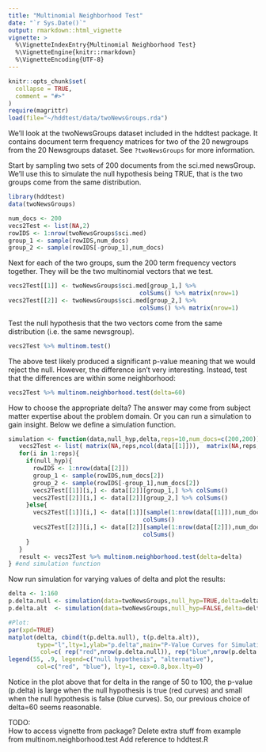 ```yaml
---
title: "Multinomial Neighborhood Test"
date: "`r Sys.Date()`"
output: rmarkdown::html_vignette
vignette: >
  %\VignetteIndexEntry{Multinomial Neighborhood Test}
  %\VignetteEngine{knitr::rmarkdown}
  %\VignetteEncoding{UTF-8}
---
```


```r
knitr::opts_chunk$set(
  collapse = TRUE,
  comment = "#>"
)
require(magrittr)
load(file="~/hddtest/data/twoNewsGroups.rda")
```


We'll look at the twoNewsGroups dataset included in the hddtest package. It contains document term frequency matrices for two of the 20 newgroups from the 20 Newsgroups dataset. See `?twoNewsGroups` for more information.

Start by sampling two sets of 200 documents from the sci.med newsGroup. We'll use this to simulate the null hypothesis being TRUE, that is the two groups come from the same distribution. 

```r
library(hddtest)
data(twoNewsGroups)

num_docs <- 200
vecs2Test <- list(NA,2)
rowIDS <- 1:nrow(twoNewsGroups$sci.med)
group_1 <- sample(rowIDS,num_docs)
group_2 <- sample(rowIDS[-group_1],num_docs)
```

Next for each of the two groups, sum the 200 term frequency vectors together. They will be the two multinomial vectors that we test.

```r
vecs2Test[[1]] <- twoNewsGroups$sci.med[group_1,] %>%
                                     colSums() %>% matrix(nrow=1)
vecs2Test[[2]] <- twoNewsGroups$sci.med[group_2,] %>%
                                     colSums() %>% matrix(nrow=1)

```


Test the null hypothesis that the two vectors come from the same distribution (i.e. the same newsgroup).

```r
vecs2Test %>% multinom.test()
```

The above test likely produced a significant p-value meaning that we would reject the null. However, the difference isn't very interesting. Instead, test that the differences are within some neighborhood:

```r
vecs2Test %>% multinom.neighborhood.test(delta=60)
```

How to choose the appropriate delta? The answer may come from subject matter expertise about the problem domain. Or you can run a simulation to gain insight. Below we define a simulation function. 

```r
simulation <- function(data,null_hyp,delta,reps=10,num_docs=c(200,200)){
   vecs2Test <- list( matrix(NA,reps,ncol(data[[1]])),  matrix(NA,reps,ncol(data[[1]])) )
   for(i in 1:reps){
     if(null_hyp){
       rowIDS <- 1:nrow(data[[2]])
       group_1 <- sample(rowIDS,num_docs[2])
       group_2 <- sample(rowIDS[-group_1],num_docs[2])
       vecs2Test[[1]][i,] <- data[[2]][group_1,] %>% colSums()
       vecs2Test[[2]][i,] <- data[[2]][group_2,] %>% colSums()
     }else{
       vecs2Test[[1]][i,] <- data[[1]][sample(1:nrow(data[[1]]),num_docs[1]),] %>%
                                      colSums()
       vecs2Test[[2]][i,] <- data[[2]][sample(1:nrow(data[[2]]),num_docs[2]),] %>%
                                      colSums()
     }
   }
   result <- vecs2Test %>% multinom.neighborhood.test(delta=delta)
} #end simulation function
```

Now run simulation for varying values of delta and plot the results:

```r
delta <- 1:160
p.delta.null <- simulation(data=twoNewsGroups,null_hyp=TRUE,delta=delta)$pvalue_delta
p.delta.alt  <- simulation(data=twoNewsGroups,null_hyp=FALSE,delta=delta)$pvalue_delta

#Plot:
par(xpd=TRUE)
matplot(delta, cbind(t(p.delta.null), t(p.delta.alt)),
        type="l",lty=1,ylab="p.delta",main="P-Value Curves for Simulation",
         col=c( rep("red",nrow(p.delta.null)), rep("blue",nrow(p.delta.alt))))
legend(55, .9, legend=c("null hypothesis", "alternative"),
        col=c("red", "blue"), lty=1, cex=0.8,box.lty=0)
```

Notice in the plot above that for delta in the range of 50 to 100, the p-value (p.delta) is large when the null hypothesis is true (red curves) and small when the null hypothesis is false (blue curves). So, our previous choice of delta=60 seems reasonable.

TODO:  
How to access vignette from package?
Delete extra stuff from example from multinom.neighborhood.test
Add reference to hddtest.R


